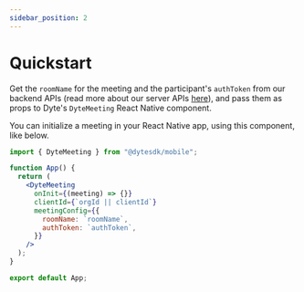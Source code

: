 ```yaml
---
sidebar_position: 2
---
```


# Quickstart

Get the `roomName` for the meeting and the participant's `authToken` from our backend APIs (read more about our server APIs [here](/api/)), and pass them as props to Dyte's `DyteMeeting` React Native component.

You can initialize a meeting in your React Native app, using this component, like below.

```jsx
import { DyteMeeting } from "@dytesdk/mobile";

function App() {
  return (
    <DyteMeeting
      onInit={(meeting) => {}}
      clientId={`orgId || clientId`}
      meetingConfig={{
        roomName: `roomName`,
        authToken: `authToken`,
      }}
    />
  );
}

export default App;
```
